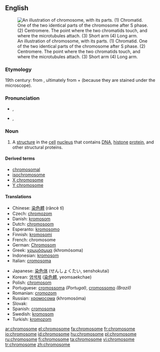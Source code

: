 ==English==
{{wikipedia}}
[[Image:Chromosome-upright.png|thumb|An illustration of chromosome, with its parts. (1) Chromatid. One of the two identical parts of the chromosome after S phase. (2) Centromere. The point where the two chromatids touch, and where the microtubules attach. (3) Short arm (4) Long arm.]]

===Etymology===
19th century: from {{etyl|de}} {{term|Chromosom|lang=de}}, ultimately from {{etyl|grc}} {{term|χρώμα||colour|sc=polytonic|lang=grc}} + {{term|σῶμα||body|sc=polytonic|lang=grc}} (because they are stained under the microscope).

===Pronunciation===
* {{a|UK}} {{IPA|/ˈkɹəʊ.məˌsəʊm/}}, {{SAMPA|/"kr@U.m@%s@Um/}}
* {{a|US}} {{IPA|/ˈkɹoʊməˌsoʊm/}}, {{SAMPA|/"kroUm@%soUm/}}

===Noun===
{{en-noun}}

# {{context|biology|cytology}} A [[structure]] in the [[cell]] [[nucleus]] that contains [[DNA]], [[histone]] [[protein]], and other structural proteins.

====Derived terms====
* [[chromosomal]]
* [[isochromosome]]
* [[X chromosome]]
* [[Y chromosome]]

====Translations====
{{trans-top|structure in the cell nucleus}}
* Chinese: [[染色體]] (rǎncè tǐ)
* Czech: [[chromozom]] {{m}}
* Danish: [[kromosom]]
* Dutch: [[chromosoom]] {{n}}
* Esperanto: [[kromosomo]]
* Finnish: [[kromosomi]]
* French: chromosome {{m}}
* German: [[Chromosom]] {{n}}
* Greek: [[χρωμόσωμα]] (khromósoma) {{n}}
* Indonesian: [[kromosom]]
* Italian: [[cromosoma]] {{m}}
{{trans-mid}}
* Japanese: [[染色体]] (せんしょくたい, senshokutai)
* Korean: [[염색체]] ([[染色體]], yeomsaekchae)
* Polish: [[chromosom]]
* Portuguese: [[cromossoma]] {{m}} ''(Portugal)'', [[cromossomo]] {{m}} ''(Brazil)''
* Romanian: [[cromozom]] {{m}}
* Russian: [[хромосома]] (khromosóma) {{f}}
* Slovak: {{t|sk|chromozóm|m}}
* Spanish: [[cromosoma]] {{m}}
* Swedish: [[kromosom]] {{c}}
* Turkish: [[kromozom]]
{{trans-bottom}}

[[ar:chromosome]]
[[el:chromosome]]
[[fa:chromosome]]
[[fr:chromosome]]
[[io:chromosome]]
[[id:chromosome]]
[[hu:chromosome]]
[[pl:chromosome]]
[[ru:chromosome]]
[[fi:chromosome]]
[[ta:chromosome]]
[[vi:chromosome]]
[[tr:chromosome]]
[[zh:chromosome]]